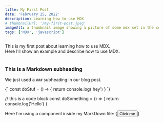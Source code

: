 ```yaml
---
title: My First Post
date: 'February 25, 2022'
description: Learning how to use MDX
# thumbnailUrl: '/my-first-post.jpeg'
imageAlt: a thumbnail image showing a picture of some mdx set in the context of a blog post the image is inline with the rest of the post
tags: ['MDX', 'javascript']
---
```


<div>
    This is my first post about learning how to use MDX. <br/>
    Here I'll show an example and describe how to use MDX.
</div>

<br/>

### This is a Markdown subheading
We just used a `###` subheading in our blog post.

<SyntaxHighlighter language="javascript">
{`
const doStuf = () => {
    return console.log('hey')
}
`}
</SyntaxHighlighter>

// this is a code block const doSomething = () => { return console.log('Hello') }

<div>Here I'm using a component inside my MarkDown file: {<Button>Click me</Button>}</div>